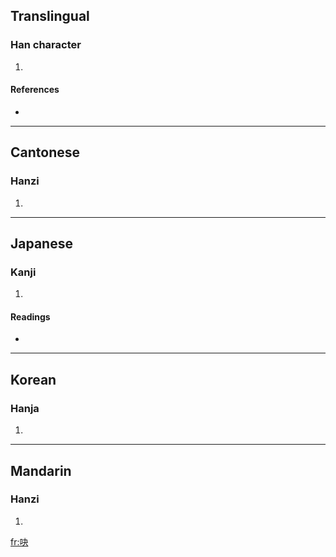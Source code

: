 ==Translingual==

===Han character===
{{Han char|rn=30|rad=口|as=04|sn=7|four=6503<sub>0</sub>|canj=口木大 (RDK)}}

# {{defn|Han}}

====References====
* {{Han ref|kx=0179.110|dkj=03371|dj=0397.050|hdz=10596.010|uh=5437|ud=21559|bh=CA77|bd=51831}}

----

==Cantonese==

===Hanzi===
{{yue-hanzi|jyut=hyut3|y=hyut3}}

# {{defn|Cantonese}}

----

==Japanese==

===Kanji===
{{ja-kanji|grade=uc|rs=口04}}

# {{defn|Japanese}}

====Readings====
* {{ja-readings|on=[[けつ]] (ketsu), [[けち]] (kechi), [[せつ]] (setsu), [[せち]] (sechi)|kun=}}

----

==Korean==

===Hanja===
{{ko-hanja|hangeul=혈|rv=hyeol|mr=hyŏl}}

# {{defn|Korean}}

----

==Mandarin==

===Hanzi===
{{cmn-hanzi|pin=[[chuī]] ([[chui1]]), [[chuì]] ([[chui4]]), [[xuè]] ([[xue4]])|wg=ch'ui<sup>1</sup>, ch'ui<sup>4</sup>, hsüeh<sup>4</sup>}}

# {{defn|Mandarin}}

[[fr:吷]]